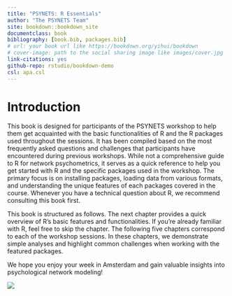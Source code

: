 ```yaml
--- 
title: "PSYNETS: R Essentials"
author: "The PSYNETS Team"
site: bookdown::bookdown_site
documentclass: book
bibliography: [book.bib, packages.bib]
# url: your book url like https://bookdown.org/yihui/bookdown
# cover-image: path to the social sharing image like images/cover.jpg
link-citations: yes
github-repo: rstudio/bookdown-demo
csl: apa.csl
---
```



# Introduction

This book is designed for participants of the PSYNETS workshop to help them get acquainted with the basic functionalities of R and the R packages used throughout the sessions. It has been compiled based on the most frequently asked questions and challenges that participants have encountered during previous workshops. While not a comprehensive guide to R for network psychometrics, it serves as a quick reference to help you get started with R and the specific packages used in the workshop. The primary focus is on installing packages, loading data from various formats, and understanding the unique features of each packages covered in the course. Whenever you have a technical question about R, we recommend consulting this book first.

This book is structured as follows. The next chapter provides a quick overview of R's basic features and functionalities. If you’re already familiar with R, feel free to skip the chapter. The following five chapters correspond to each of the workshop sessions. In these chapters, we demonstrate simple analyses and highlight common challenges when working with the featured packages.

We hope you enjoy your week in Amsterdam and gain valuable insights into psychological network modeling!

![](PSYNETS_logo.png)




